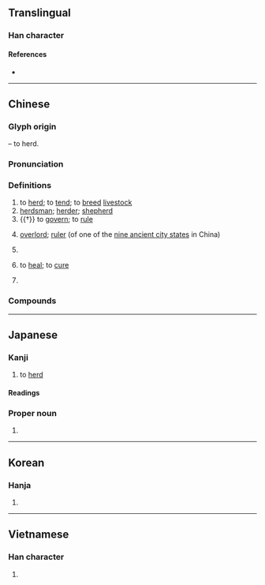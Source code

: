 {{character info/new}}
{{also|攼}}
==Translingual==

===Han character===
{{Han char|rn=93|rad=牛|as=04|sn=8|four=28540|canj=HQOK|ids=⿰牜攵}}

====References====
* {{Han ref|kx=0698.160|dkj=19950|dj=1110.140|hdz=31803.190|uh=7267|ud=29287|bh=AAAA|bd=43690}}

----

==Chinese==
{{zh-forms}}

===Glyph origin===
{{Han etyl}}
{{Han compound|牛|攴|ls=ic|t1=cow|t2=a whip}} – to herd.

===Pronunciation===
{{zh-pron
|m=mù
|c=muk6
|h=pfs=mu̍k
|md=mŭk/muŏk
|md_note=muŏk - only in the sense “to heal; to cure”
|mn=bo̍k
|mn-t=mog8
|w=5moq
|mc=y
|oc=y
|cat=v,n,pn
}}

===Definitions===
{{zh-hanzi}}

# to [[herd]]; to [[tend]]; to [[breed]] [[livestock]]
# [[herdsman]]; [[herder]]; [[shepherd]]
# {{†}} to [[govern]]; to [[rule]]
# {{lb|zh|historical}} [[overlord]]; [[ruler]] (of one of the [[w:Jiuzhou|nine ancient city states]] in China)
# {{zh-short|畜牧業|animal husbandry}}
# {{lb|zh|Min Dong}} to [[heal]]; to [[cure]]
# {{surname|lang=zh}}

===Compounds===
{{zh-der|牧師|九牧|人牧|十羊九牧|卑以自牧|南牧|司牧|坰牧|如狼牧羊|山牧季移|岳牧|州牧|廣牧|放牧|放牧地|放牧業|方牧|明牧|李牧|杜牧|樵牧|民牧|海洋牧場|游牧|游牧民族|牧主|牧人|牧伯|牧區|牧司|牧圉|牧地|牧場|牧夫座|牧子|牧守|牧工|牧放|牧業|牧歌|牧民|牧瀆|牧牛兒|牧牛放馬|牧田|牧畜|牧神之笛|牧童|牧羊|牧羊犬|牧羊神|牧羊讀書|牧草|牧豎|牧豕聽經|牧豬奴戲|牧野|牧野之戰|牧養納畜|牧馬|田夫牧子|畜牧|畜牧學|畜牧業|耕牧|芻牧|蘇武牧羊|謙卑自牧|謙沖自牧|謙虛自牧|輪牧|農牧|飼牧}}

----

==Japanese==

===Kanji===
{{ja-kanji|grade=4|rs=牛04}}

# to [[herd]]

====Readings====
{{ja-readings
|goon=もく
|kanon=ぼく
|kun=まき-, か-う, やしな-う
}}

===Proper noun===
{{ja-pos|proper|まき}}

# {{surname|lang=ja|sort=まき}}

----

==Korean==

===Hanja===
{{ko-hanja|hangeul=목|eumhun=|rv=mok|mr=mok|y=mok}}

# {{defn|lang=ko|sort=牛04}}

----

==Vietnamese==

===Han character===
{{vi-hantu|[[mục]], [[mặt]]|rs=牛04}}

# {{defn|lang=vi|sort=牛04}}